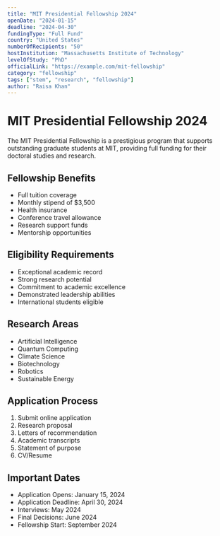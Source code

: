 ```yaml
---
title: "MIT Presidential Fellowship 2024"
openDate: "2024-01-15"
deadline: "2024-04-30"
fundingType: "Full Fund"
country: "United States"
numberOfRecipients: "50"
hostInstitution: "Massachusetts Institute of Technology"
levelOfStudy: "PhD"
officialLink: "https://example.com/mit-fellowship"
category: "fellowship"
tags: ["stem", "research", "fellowship"]
author: "Raisa Khan"
---
```


# MIT Presidential Fellowship 2024

The MIT Presidential Fellowship is a prestigious program that supports outstanding graduate students at MIT, providing full funding for their doctoral studies and research.

## Fellowship Benefits

- Full tuition coverage
- Monthly stipend of $3,500
- Health insurance
- Conference travel allowance
- Research support funds
- Mentorship opportunities

## Eligibility Requirements

- Exceptional academic record
- Strong research potential
- Commitment to academic excellence
- Demonstrated leadership abilities
- International students eligible

## Research Areas

- Artificial Intelligence
- Quantum Computing
- Climate Science
- Biotechnology
- Robotics
- Sustainable Energy

## Application Process

1. Submit online application
2. Research proposal
3. Letters of recommendation
4. Academic transcripts
5. Statement of purpose
6. CV/Resume

## Important Dates

- Application Opens: January 15, 2024
- Application Deadline: April 30, 2024
- Interviews: May 2024
- Final Decisions: June 2024
- Fellowship Start: September 2024